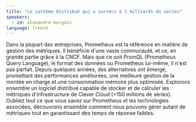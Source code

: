 ```yaml
---
title: "Le système distribué qui a survécu à 1 milliards de séries"
speakers:
  - id: alexandre-burgoni
language: french
---
```


Dans la plupart des entreprises, Prometheus est la référence en matière de gestion des métriques. Il bénéficie d'une vaste communauté, et ce, en grande partie grâce à la CNCF. Mais que ce soit PromQL (Prometheus Query Language), le format des données ou Prometheus lui-même, il n'est pas parfait. Depuis quelques années, des alternatives ont émergé, promettant des performances améliorées, une meilleure gestion de la montée en charge et une consommation mémoire plus optimisée.
Explorons ensemble un logiciel distribué capable de stocker et de calculer les métriques d'infrastructure de Clever Cloud (>150 millions de séries). Oubliez tout ce que vous savez sur Prometheus et les technologies associées, découvrons ensemble comment nous pouvons gérer autant de métriques tout en garantissant des temps de réponse faibles.
